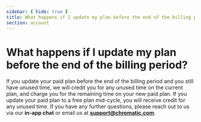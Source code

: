 ```yaml
---
sidebar: { hide: true }
title: What happens if I update my plan before the end of the billing period?
section: account
---
```


# What happens if I update my plan before the end of the billing period?

If you update your paid plan before the end of the billing period and you still have unused time, we will credit you for any unused time on the current plan, and charge you for the remaining time on your new paid plan.
If you update your paid plan to a free plan mid-cycle, you will receive credit for any unused time.
If you have any further questions, please reach out to us via our **in-app chat** or email us at **support@chromatic.com**.
